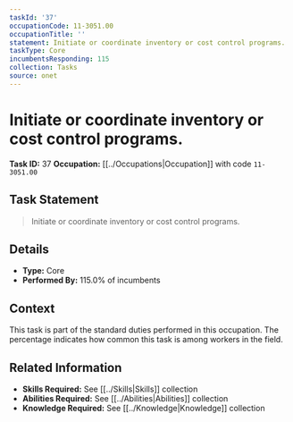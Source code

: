 ```yaml
---
taskId: '37'
occupationCode: 11-3051.00
occupationTitle: ''
statement: Initiate or coordinate inventory or cost control programs.
taskType: Core
incumbentsResponding: 115
collection: Tasks
source: onet
---
```

# Initiate or coordinate inventory or cost control programs.

**Task ID:** 37
**Occupation:** [[../Occupations|Occupation]] with code `11-3051.00`

## Task Statement

> Initiate or coordinate inventory or cost control programs.

## Details

- **Type:** Core
- **Performed By:** 115.0% of incumbents

## Context

This task is part of the standard duties performed in this occupation. The percentage indicates how common this task is among workers in the field.

## Related Information

- **Skills Required:** See [[../Skills|Skills]] collection
- **Abilities Required:** See [[../Abilities|Abilities]] collection
- **Knowledge Required:** See [[../Knowledge|Knowledge]] collection
